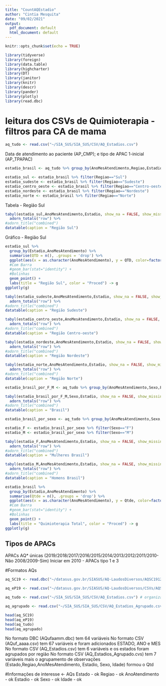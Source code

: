 ```yaml
---
title: "CountAQEstadio"
author: "Cintia Mesquita"
date: "09/02/2021"
output:
  pdf_document: default
  html_document: default
---
```


```r
knitr::opts_chunk$set(echo = TRUE)
```

```r
library(tidyverse)
library(foreign)
library(data.table)
library(highcharter)
library(DT)
library(janitor)
library(knitr)
library(descr)
library(pander)
library(plotly)
library(read.dbc)
```

# leitura dos CSVs de Quimioterapia - filtros para CA de mama
```r
aq_tudo <- read.csv("~/SIA_SUS/SIA_SUS/CSV/AQ_Estadios.csv")
```

Data de atendimento ao paciente (AP_CMP); e tipo de APAC 1-inicial (AP_TPAPAC)
```r
estadio_brasil <- aq_tudo %>% group_by(AnoMesAtendimento,Regiao,Estadio)

estadio_sul <- estadio_brasil %>% filter(Regiao=="Sul")
estadio_sudeste <- estadio_brasil %>% filter(Regiao=="Sudeste")
estadio_centro_oeste <- estadio_brasil %>% filter(Regiao=="Centro-oeste")
estadio_nordeste <- estadio_brasil %>% filter(Regiao=="Nordeste")
estadio_norte <- estadio_brasil %>% filter(Regiao=="Norte")

```

Tabela - Região Sul
```r
tabyl(estadio_sul,AnoMesAtendimento,Estadio, show_na = FALSE, show_missing_levels = FALSE) %>%
  adorn_totals("row") %>%
#adorn_title("combined")
datatable(caption = "Região Sul")
```
Gráfico - Região Sul
```r
estadio_sul %>% 
  group_by(Estadio,AnoMesAtendimento) %>% 
  summarise(QTD = n(), .groups = 'drop') %>% 
  ggplot(aes(x = as.character(AnoMesAtendimento), y = QTD, color=factor(Estadio), fill=factor(Estadio))) +  
  #Com Barra
  #geom_bar(stat="identity") +
  #Bolinhas
  geom_point() + 
  labs(title = "Região Sul", color = "Proced") -> g
ggplotly(g)

```

```r
tabyl(estadio_sudeste,AnoMesAtendimento,Estadio, show_na = FALSE, show_missing_levels = FALSE) %>%
  adorn_totals("row") %>%
#adorn_title("combined")
datatable(caption = "Região Sudeste")
```
```r
tabyl(estadio_centro_oeste,AnoMesAtendimento,Estadio, show_na = FALSE, show_missing_levels = FALSE) %>%
  adorn_totals("row") %>%
#adorn_title("combined")
datatable(caption = "Região Centro-oeste")
```
```r
tabyl(estadio_nordeste,AnoMesAtendimento,Estadio, show_na = FALSE, show_missing_levels = FALSE) %>%
  adorn_totals("row") %>%
#adorn_title("combined")
datatable(caption = "Região Nordeste")
```
```r
tabyl(estadio_norte,AnoMesAtendimento,Estadio, show_na = FALSE, show_missing_levels = FALSE) %>%
  adorn_totals("row") %>%
#adorn_title("combined")
datatable(caption = "Região Norte")
```

```r
estadio_brasil_por_F_M <- aq_tudo %>% group_by(AnoMesAtendimento,Sexo,Estadio)

```

```r
tabyl(estadio_brasil_por_F_M,Sexo,Estadio, show_na = FALSE, show_missing_levels = FALSE) %>%
  adorn_totals("row") %>%
#adorn_title("combined")
datatable(caption = "Brasil")
```

```r
estadio_brasil_por_sexo <- aq_tudo %>% group_by(AnoMesAtendimento,Sexo,Estadio)

estadio_F <- estadio_brasil_por_sexo %>% filter(Sexo=="F")
estadio_M <- estadio_brasil_por_sexo %>% filter(Sexo=="M")

```

```r
tabyl(estadio_F,AnoMesAtendimento,Estadio, show_na = FALSE, show_missing_levels = FALSE) %>%
  adorn_totals("row") %>%
#adorn_title("combined")
datatable(caption = "Mulheres Brasil")
```

```r
tabyl(estadio_M,AnoMesAtendimento,Estadio, show_na = FALSE, show_missing_levels = FALSE) %>%
  adorn_totals("row") %>%
#adorn_title("combined")
datatable(caption = "Homens Brasil")
```

```r
estadio_brasil %>% 
  group_by(Estadio,AnoMesAtendimento) %>% 
  summarise(Qtde = n(), .groups = 'drop') %>% 
  ggplot(aes(x = as.character(AnoMesAtendimento), y = Qtde, color=factor(Estadio), fill=factor(Estadio))) +  
  #Com Barra
  #geom_bar(stat="identity") +
  #Bolinhas
  geom_point() + 
  labs(title = "Quimioterapia Total", color = "Proced") -> g
ggplotly(g)

```

## Tipos de APACs
APACs AQ* únicas (2019/2018/2017/2016/2015/2014/2013/2012/2011/2010-Não 2008/2009-Sim)
Iniciar em 2010 - APACs tipo 1 e 3

#Formatos AQs
```r
aq_SC19 <- read.dbc("~/datasus.gov.br/SIASUS/AQ-LaudosDiversos/AQSC1912.dbc") # formato DATASUS
```
```r
aq_eP19 <- read.csv("~/datasus.gov.br/SIASUS/AQ-LaudosDiversos/CSVs/AQSC_2019.csv", header=TRUE, stringsAsFactors=FALSE, fileEncoding="latin1") # Agrupado por UF e AAAA
```
```r
aq_tudo <- read.csv("~/SIA_SUS/SIA_SUS/CSV/AQ_Estadios.csv") # organizado por Data de Atendimento ao paciente (competência) e por região
```
```r
aq_agrupado <- read.csv("~/SIA_SUS/SIA_SUS/CSV/AQ_Estadios_Agrupado.csv") # agrupamento de observações (se for igual agrupa)
```
```r
head(aq_SC19)
head(aq_eP19)
head(aq_tudo)
head(aq_agrupado)
```
No formato DBC (AQufaamm.dbc) tem 64 variáveis 
No formato CSV (AQuf_aaaa.csv) tem 67 variáveis e foram adicionados ESTADO, ANO e MES
No formato CSV (AQ_Estadios.csv) tem 6 variáveis e os estados foram agrupados por região
No formato CSV (AQ_Estadios_Agrupado.cvs) tem 7 variáveis mais o agrupamento de observações (Estado,Regiao,AnoMesAtendimento, Estadio, Sexo, Idade) formou o Qtd

#Informações de interesse <- AQs
Estado - ok
Regiao - ok
AnoAtendimento - ok
Estadio - ok
Sexo - ok
Idade - ok
